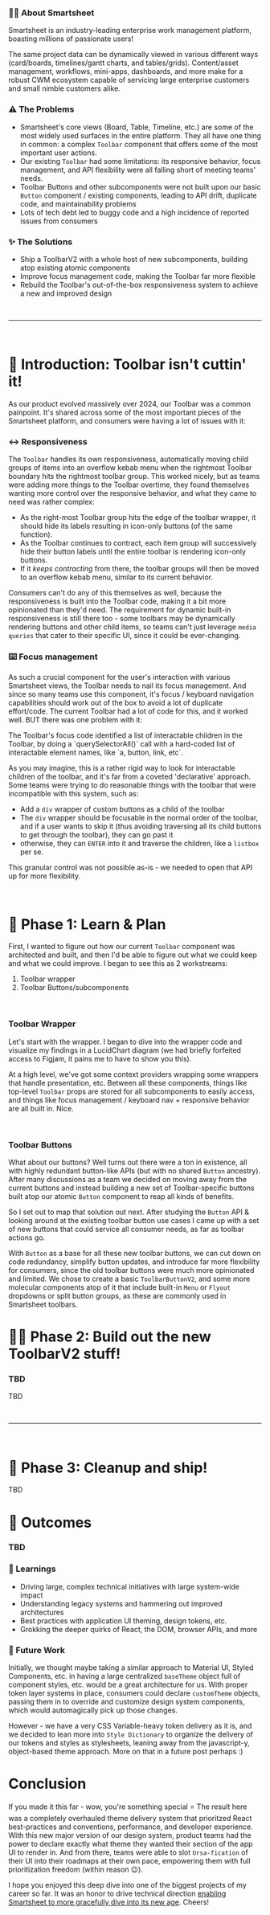 
<HeroStrip
  title="Toolbar Component Rebuild @ Smartsheet"
  subtitle="Improving one of Smartsheet's most widely-used design system components"
  image="/projects/toolbar/cover.png"
  date="December 2024"
  category="Design Systems"
/>

### ✍🏽 About Smartsheet

Smartsheet is an industry-leading enterprise work management platform, boasting millions of passionate users!

The same project data can be dynamically viewed in various different ways (card/boards, timelines/gantt charts, and tables/grids). Content/asset management, workflows, mini-apps, dashboards, and more make for a robust CWM ecosystem capable of servicing large enterprise customers and small nimble customers alike.

<ContentVideo url="/projects/theme-refactor/smar-views.mp4" />

### ⚠️ The Problems

- Smartsheet's core views (Board, Table, Timeline, etc.) are some of the most widely used surfaces in the entire platform. They all have one thing in common: a complex `Toolbar` component that offers some of the most important user actions.
- Our existing `Toolbar` had some limitations: its responsive behavior, focus management, and API flexibility were all falling short of meeting teams' needs.
- Toolbar Buttons and other subcomponents were not built upon our basic `Button` component / existing components, leading to API drift, duplicate code, and maintainability problems
- Lots of tech debt led to buggy code and a high incidence of reported issues from consumers

### ✨ The Solutions

- Ship a ToolbarV2 with a whole host of new subcomponents, building atop existing atomic components
- Improve focus management code, making the Toolbar far more flexible
- Rebuild the Toolbar's out-of-the-box responsiveness system to achieve a new and improved design

<br />
<hr />
<br />

# 💭 Introduction: Toolbar isn't cuttin' it!

As our product evolved massively over 2024, our Toolbar was a common painpoint. It's shared across some of the most important pieces of the Smartsheet platform, and consumers were having a lot of issues with it:

### ↔️ Responsiveness

The `Toolbar` handles its own responsiveness, automatically moving child groups of items into an overflow kebab menu when the rightmost Toolbar boundary hits the rightmost toolbar group. This worked nicely, but as teams were adding more things to the Toolbar overtime, they found themselves wanting more control over the responsive behavior, and what they came to need was rather complex:

- As the right-most Toolbar group hits the edge of the toolbar wrapper, it should hide its labels resulting in icon-only buttons (of the same function).
- As the Toolbar continues to contract, each item group will successively hide their button labels until the entire toolbar is rendering icon-only buttons.
- If it <em>keeps contracting</em> from there, the toolbar groups will then be moved to an overflow kebab menu, similar to its current behavior.

Consumers can't do any of this themselves as well, because the responsiveness is built into the Toolbar code, making it a bit more opinionated than they'd need. The requirement for dynamic built-in responsiveness is still there too - some toolbars may be dynamically rendering buttons and other child items, so teams can't just leverage `media queries` that cater to their specific UI, since it could be ever-changing.

### ⌨️ Focus management

As such a crucial component for the user's interaction with various Smartsheet views, the Toolbar needs to nail its focus management. And since so many teams use this component, it's focus / keyboard navigation capabilities should work out of the box to avoid a lot of duplicate effort/code. The current Toolbar had a lot of code for this, and it worked well. BUT there was one problem with it:

<Note>
  The Toolbar's focus code identified a list of interactable children in the
  Toolbar, by doing a `querySelectorAll()` call with a hard-coded list of
  interactable element names, like `a, button, link, etc`.
</Note>

As you may imagine, this is a rather rigid way to look for interactable children of the toolbar, and it's far from a coveted 'declarative' approach. Some teams were trying to do reasonable things with the toolbar that were incompatible with this system, such as:

- Add a `div` wrapper of custom buttons as a child of the toolbar
- The `div` wrapper should be focusable in the normal order of the toolbar, and if a user wants to skip it (thus avoiding traversing all its child buttons to get through the toolbar), they can go past it
- otherwise, they can `ENTER` into it and traverse the children, like a `listbox` per se.

This granular control was not possible as-is - we needed to open that API up for more flexibility.

<br />

# 📝 Phase 1: Learn & Plan

First, I wanted to figure out how our current `Toolbar` component was architected and built, and then I'd be able to figure out what we could keep and what we could improve. I began to see this as 2 workstreams:

1. Toolbar wrapper
2. Toolbar Buttons/subcomponents

<br />

### Toolbar Wrapper

Let's start with the wrapper. I began to dive into the wrapper code and visualize my findings in a LucidChart diagram (we had briefly forfeited access to Figjam, it pains me to have to show you this).

<ContentImage
  image="/projects/toolbar/wrapper.png"
  caption="A (lucidchart 😔) diagram of the current toolbarw wrapper architecture in code"
/>

At a high level, we've got some context providers wrapping some wrappers that handle presentation, etc. Between all these components, things like top-level `Toolbar` props are stored for all subcomponents to easily access, and things like focus management / keyboard nav + responsive behavior are all built in. Nice.

<br />

### Toolbar Buttons

What about our buttons? Well turns out there were a ton in existence, all with highly redundant button-like APIs (but with no shared `Button` ancestry). After many discussions as a team we decided on moving away from the current buttons and instead building a new set of Toolbar-specific buttons built atop our atomic `Button` component to reap all kinds of benefits.

So I set out to map that solution out next. After studying the `Button` API & looking around at the existing toolbar button use cases I came up with a set of new buttons that could service all consumer needs, as far as toolbar actions go.

<ContentImage
  image="/projects/toolbar/buttons.png"
  caption="A (lucidchart 😔) diagram of a new button component family for the toolbar"
/>

With `Button` as a base for all these new toolbar buttons, we can cut down on code redundancy, simplify button updates, and introduce far more flexibility for consumers, since the old toolbar buttons were much more opinionated and limited. We chose to create a basic `ToolbarButtonV2`, and some more molecular components atop of it that include built-in `Menu` or `Flyout` dropdowns or split button groups, as these are commonly used in Smartsheet toolbars.

# 💪🏽 Phase 2: Build out the new ToolbarV2 stuff!

### TBD

TBD

<ContentVideo url="/projects/toolbar/responsive.mp4" />
<ContentVideo url="/projects/toolbar/optout.mp4" />

<br />
<hr />
<br />

# 🧹 Phase 3: Cleanup and ship!

TBD

# 🚀 Outcomes

### TBD

### 🧠 Learnings

- Driving large, complex technical initiatives with large system-wide impact
- Understanding legacy systems and hammering out improved architectures
- Best practices with application UI theming, design tokens, etc.
- Grokking the deeper quirks of React, the DOM, browser APIs, and more

### 🔮 Future Work

Initially, we thought maybe taking a similar approach to Material UI, Styled Components, etc. in having a large centralized `baseTheme` object full of component styles, etc. would be a great architecture for us. With proper token layer systems in place, consumers could declare `customTheme` objects, passing them in to override and customize design system components, which would automagically pick up those changes.

However - we have a very CSS Variable-heavy token delivery as it is, and we decided to lean more into `Style Dictionary` to organize the delivery of our tokens and styles as stylesheets, leaning away from the javascript-y, object-based theme approach. More on that in a future post perhaps :)

# Conclusion

If you made it this far - wow, you're something special ⭐️ The result here was a completely overhauled theme delivery system that prioritzed React best-practices and conventions, performance, and developer experience. With this new major version of our design system, product teams had the power to declare exactly what theme they wanted their section of the app UI to render in. And from there, teams were able to slot `Ursa-fication` of their UI into their roadmaps at their own pace, empowering them with full prioritization freedom (within reason 😉).

I hope you enjoyed this deep dive into one of the biggest projects of my career so far. It was an honor to drive technical direction [enabling Smartsheet to more gracefully dive into its new age](https://www.designrush.com/news/smartsheet-s-redesign-is-a-bold-leap-into-ai-accessibility-and-a-user-centered-experience). Cheers!
